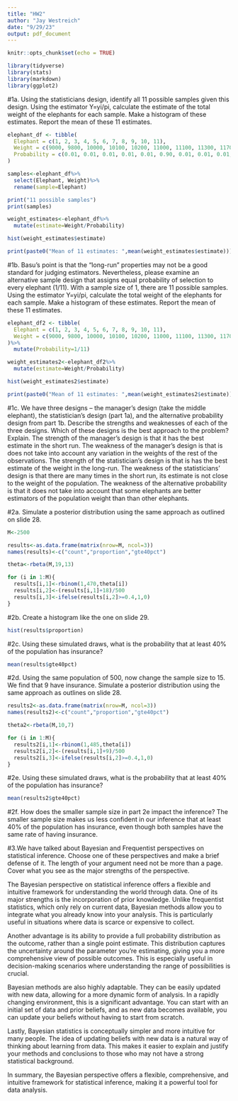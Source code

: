 ```yaml
---
title: "HW2"
author: "Jay Westreich"
date: "9/29/23"
output: pdf_document
---
```


```r
knitr::opts_chunk$set(echo = TRUE)
```

```r
library(tidyverse)
library(stats)
library(markdown)
library(ggplot2)
```

#1a. Using the statisticians design, identify all 11 possible samples given this design. Using the estimator Y=yi/pi, calculate the estimate of the total weight of the elephants for each sample. Make a histogram of these estimates. Report the mean of these 11 estimates.
```r
elephant_df <- tibble(
  Elephant = c(1, 2, 3, 4, 5, 6, 7, 8, 9, 10, 11),
  Weight = c(9000, 9800, 10000, 10100, 10200, 11000, 11100, 11300, 11700, 12200, 13000),
  Probability = c(0.01, 0.01, 0.01, 0.01, 0.01, 0.90, 0.01, 0.01, 0.01, 0.01, 0.01)
)

samples<-elephant_df%>%
  select(Elephant, Weight)%>%
  rename(sample=Elephant)

print("11 possible samples")
print(samples)
```

```r
weight_estimates<-elephant_df%>%
  mutate(estimate=Weight/Probability)

hist(weight_estimates$estimate)

print(paste0("Mean of 11 estimates: ",mean(weight_estimates$estimate)))

```

#1b. Basu’s point is that the “long-run” properties may not be a good standard for judging estimators. Nevertheless, please examine an alternative sample design that assigns equal probability of selection to every elephant (1/11). With a sample size of 1, there are 11 possible samples. Using the estimator Y=yi/pi, calculate the total weight of the elephants for each sample. Make a histogram of these estimates. Report the mean of these 11 estimates.
```r
elephant_df2 <- tibble(
  Elephant = c(1, 2, 3, 4, 5, 6, 7, 8, 9, 10, 11),
  Weight = c(9000, 9800, 10000, 10100, 10200, 11000, 11100, 11300, 11700, 12200, 13000)
)%>%
  mutate(Probability=1/11)

weight_estimates2<-elephant_df2%>%
  mutate(estimate=Weight/Probability)

hist(weight_estimates2$estimate)

print(paste0("Mean of 11 estimates: ",mean(weight_estimates2$estimate)))

```

#1c. We have three designs – the manager’s design (take the middle elephant), the statistician’s design (part 1a), and the alternative probability design from part 1b. Describe the strengths and weaknesses of each of the three designs. Which of these designs is the best approach to the problem? Explain.
The strength of the manager's design is that it has the best estimate in the short run. The weakness of the manager's design is that is does not take into account any variation in the weights of the rest of the observations. The strength of the statistician's design is that is has the best estimate of the weight in the long-run. The weakness of the statisticians' design is that there are many times in the short run, its estimate is not close to the weight of the population. The weakness of the alternative probability is that it does not take into account that some elephants are better estimators of the population weight than than other elephants.

#2a. Simulate a posterior distribution using the same approach as outlined on slide 28.
```r
M<-2500

results<-as.data.frame(matrix(nrow=M, ncol=3))
names(results)<-c("count","proportion","gte40pct")

theta<-rbeta(M,19,13)

for (i in 1:M){
  results[i,1]<-rbinom(1,470,theta[i])
  results[i,2]<-(results[i,1]+18)/500
  results[i,3]<-ifelse(results[i,2]>=0.4,1,0)
}
```

#2b. Create a histogram like the one on slide 29.
```r
hist(results$proportion)
```

#2c. Using these simulated draws, what is the probability that at least 40% of the population has insurance?
```r
mean(results$gte40pct)
```

#2d. Using the same population of 500, now change the sample size to 15. We find that 9 have insurance. Simulate a posterior distribution using the same approach as outlines on slide 28.
```r
results2<-as.data.frame(matrix(nrow=M, ncol=3))
names(results2)<-c("count","proportion","gte40pct")

theta2<-rbeta(M,10,7)

for (i in 1:M){
  results2[i,1]<-rbinom(1,485,theta[i])
  results2[i,2]<-(results[i,1]+9)/500
  results2[i,3]<-ifelse(results[i,2]>=0.4,1,0)
}
```

#2e. Using these simulated draws, what is the probability that at least 40% of the population has insurance?
```r
mean(results2$gte40pct)
```

#2f. How does the smaller sample size in part 2e impact the inference?
The smaller sample size makes us less confident in our inference that at least 40% of the population has insurance, even though both samples have the same rate of having insurance.

#3.We have talked about Bayesian and Frequentist perspectives on statistical inference. Choose one of these perspectives and make a brief defense of it. The length of your argument need not be more than a page. Cover what you see as the major strengths of the perspective.

The Bayesian perspective on statistical inference offers a flexible and intuitive framework for understanding the world through data. One of its major strengths is the incorporation of prior knowledge. Unlike frequentist statistics, which only rely on current data, Bayesian methods allow you to integrate what you already know into your analysis. This is particularly useful in situations where data is scarce or expensive to collect.

Another advantage is its ability to provide a full probability distribution as the outcome, rather than a single point estimate. This distribution captures the uncertainty around the parameter you're estimating, giving you a more comprehensive view of possible outcomes. This is especially useful in decision-making scenarios where understanding the range of possibilities is crucial.

Bayesian methods are also highly adaptable. They can be easily updated with new data, allowing for a more dynamic form of analysis. In a rapidly changing environment, this is a significant advantage. You can start with an initial set of data and prior beliefs, and as new data becomes available, you can update your beliefs without having to start from scratch.

Lastly, Bayesian statistics is conceptually simpler and more intuitive for many people. The idea of updating beliefs with new data is a natural way of thinking about learning from data. This makes it easier to explain and justify your methods and conclusions to those who may not have a strong statistical background.

In summary, the Bayesian perspective offers a flexible, comprehensive, and intuitive framework for statistical inference, making it a powerful tool for data analysis.